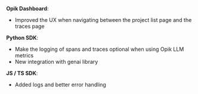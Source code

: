 **Opik Dashboard**:

- Improved the UX when navigating between the project list page and the traces page

**Python SDK**:

- Make the logging of spans and traces optional when using Opik LLM metrics
- New integration with genai library

**JS / TS SDK**:

- Added logs and better error handling
